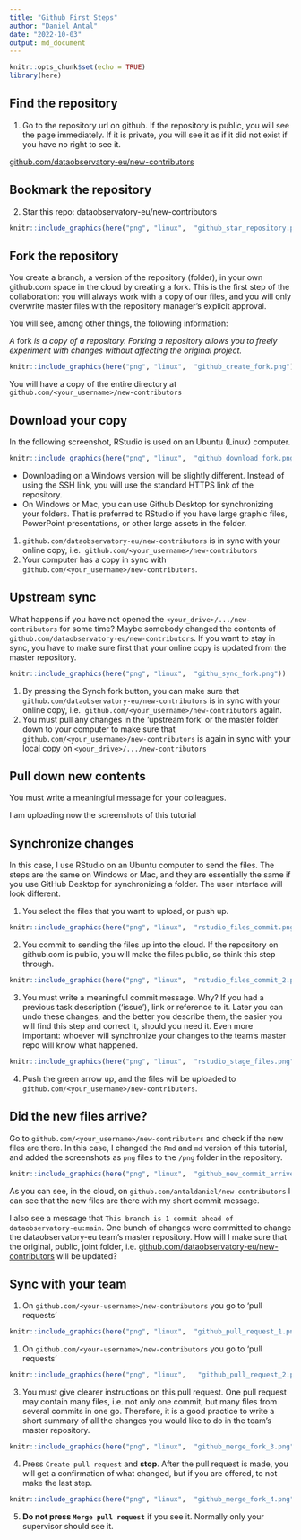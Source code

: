 ```yaml
---
title: "Github First Steps"
author: "Daniel Antal"
date: "2022-10-03"
output: md_document
---
```


```r
knitr::opts_chunk$set(echo = TRUE)
library(here)
```

## Find the repository

1. Go to the repository url on github. If the repository is public, you will see the page immediately. If it is private, you will see it as if it did not exist if you have no right to see it.

[github.com/dataobservatory-eu/new-contributors](https://github.com/dataobservatory-eu/new-contributors)



## Bookmark the repository

2. Star this repo: dataobservatory-eu/new-contributors 

```r
knitr::include_graphics(here("png", "linux",  "github_star_repository.png"))
```

## Fork the repository

You create a branch, a version of the repository (folder), in your own github.com space in the cloud by creating a fork. This is the first step of the collaboration: you will always work with a copy of our files, and you will only overwrite master files with the repository manager's explicit approval.  

You will see, among other things, the following information:

_A_ fork _is a copy of a repository. Forking a repository allows you to freely experiment with changes without affecting the original project._


```r
knitr::include_graphics(here("png", "linux",  "github_create_fork.png"))
```
You will have a copy of the entire directory at `github.com/<your_username>/new-contributors`

## Download your copy

In the following screenshot, RStudio is used on an Ubuntu (Linux) computer.

```r
knitr::include_graphics(here("png", "linux",  "github_download_fork.png"))
```

- Downloading on a Windows version will be slightly different. Instead of using the SSH link, you will use the standard HTTPS link of the repository. 
- On Windows or Mac, you can use Github Desktop for synchronizing your folders. That is preferred to RStudio if you have large graphic files, PowerPoint presentations, or other large assets in the folder.

1. `github.com/dataobservatory-eu/new-contributors` is in sync with your online copy, i.e. 
`github.com/<your_username>/new-contributors`
2. Your computer has a copy in sync with `github.com/<your_username>/new-contributors`.

## Upstream sync

What happens if you have not opened the `<your_drive>/.../new-contributors` for some time? Maybe somebody changed the contents of `github.com/dataobservatory-eu/new-contributors`. If you want to stay in sync, you have to make sure first that your online copy is updated from the master repository. 

```r
knitr::include_graphics(here("png", "linux",  "githu_sync_fork.png"))
```

1. By pressing the Synch fork button, you can make sure that `github.com/dataobservatory-eu/new-contributors` is in sync with your online copy, i.e. 
`github.com/<your_username>/new-contributors` again.
2. You must pull any changes in the 'upstream fork' or the master folder down to your computer to make sure that `github.com/<your_username>/new-contributors` is again in sync with your local copy on `<your_drive>/.../new-contributors` 

## Pull down new contents

You must write a meaningful message for your colleagues.

I am uploading now the screenshots of this tutorial



## Synchronize changes

In this case, I use RStudio on an Ubuntu computer to send the files. The steps are the same on Windows or Mac, and they are essentially the same if you use GitHub Desktop for synchronizing a folder.  The user interface will look different.

1. You select the files that you want to upload, or push up. 

```r
knitr::include_graphics(here("png", "linux",  "rstudio_files_commit.png"))
```

2. You commit to sending the files up into the cloud. If the repository on github.com is public, you will make the files public, so think this step through.

```r
knitr::include_graphics(here("png", "linux",  "rstudio_files_commit_2.png"))
```

3. You must write a meaningful commit message. Why? If you had a previous task description ('issue'), link or reference to it. Later you can undo these changes, and the better you describe them, the easier you will find this step and correct it, should you need it. Even more important: whoever will synchronize your changes to the team's master repo will know what happened.


```r
knitr::include_graphics(here("png", "linux",  "rstudio_stage_files.png"))
```

4. Push the green arrow up, and the files will be uploaded to `github.com/<your_username>/new-contributors`.


## Did the new files arrive?

Go to `github.com/<your_username>/new-contributors` and check if the new files are there. In this case, I changed the `Rmd` and `md` version of this tutorial, and added the screenshots as `png` files to the `/png` folder in the repository.

```r
knitr::include_graphics(here("png", "linux",  "github_new_commit_arrives.png"))
```
As you can see, in the cloud, on `github.com/antaldaniel/new-contributors` I can see that the new files are there with my short commit message.

I also see a message that `This branch is 1 commit ahead of dataobservatory-eu:main`. One bunch of changes were committed to change the dataobservatory-eu team's master repository. How will I make sure that the original, public, joint folder, i.e. [github.com/dataobservatory-eu/new-contributors](https://github.com/dataobservatory-eu/new-contributors) will be updated?

## Sync with your team

1. On `github.com/<your-username>/new-contributors` you go to 'pull requests' 

```r
knitr::include_graphics(here("png", "linux",  "github_pull_request_1.png"))
```

1. On `github.com/<your-username>/new-contributors` you go to 'pull requests' 

```r
knitr::include_graphics(here("png", "linux",   "github_pull_request_2.png"))
```
3. You must give clearer instructions on this pull request. One pull request may contain many files, i.e. not only one commit, but many files from several commits in one go. Therefore, it is a good practice to write a short summary of all the changes you would like to do in the team's master repository.

```r
knitr::include_graphics(here("png", "linux",  "github_merge_fork_3.png"))
```

4. Press `Create pull request` and **stop**. After the pull request is made, you will get a confirmation of what changed, but if you are offered, to not make the last step.

```r
knitr::include_graphics(here("png", "linux",  "github_merge_fork_4.png"))
```
5. **Do not press `Merge pull request`** if you see it. Normally only your supervisor should see it. 
